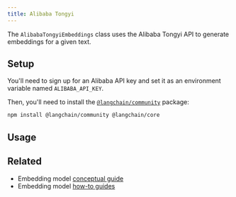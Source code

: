 ```yaml
---
title: Alibaba Tongyi
---
```


The `AlibabaTongyiEmbeddings` class uses the Alibaba Tongyi API to generate embeddings for a given text.

## Setup

You'll need to sign up for an Alibaba API key and set it as an environment variable named `ALIBABA_API_KEY`.

Then, you'll need to install the [`@langchain/community`](https://www.npmjs.com/package/@langchain/community) package:


<IntegrationInstallTooltip/>

```bash npm
npm install @langchain/community @langchain/core
```

## Usage


<AlibabaTongyi />

## Related

- Embedding model [conceptual guide](/oss/javascript/integrations/text_embedding)
- Embedding model [how-to guides](/oss/javascript/integrations/text_embedding)
